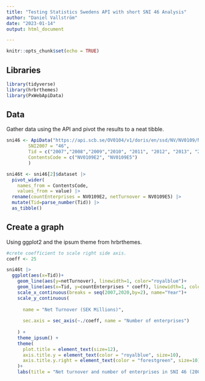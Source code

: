 ---
title: "Testing Statistics Swedens API with short SNI 46 Analysis"
author: "Daniel Vallström"
date: "2023-01-14"
output: html_document

---

```{r setup, include=FALSE}
knitr::opts_chunk$set(echo = TRUE)
```

## Libraries


```{r libraries, warning=FALSE, message=FALSE}
library(tidyverse)
library(hrbrthemes)
library(PxWebApiData)
```

## Data

Gather data using the API and pivot the results to a neat tibble.

```{r data}
sni46 <- ApiData("https://api.scb.se/OV0104/v1/doris/en/ssd/NV/NV0109/NV0109L/BasfaktaFEngs07/", 
        SNI2007 = "46",
        Tid = c("2007","2008","2009","2010", "2011", "2012", "2013", "2014", "2015", "2016", "2017", "2018", "2019", "2020"),
        ContentsCode = c("NV0109E2", "NV0109E5")
        )

sni46t <- sni46[2]$dataset |> 
  pivot_wider(
    names_from = ContentsCode,
    values_from = value) |> 
  rename(countEnterprises = NV0109E2, netTurnover = NV0109E5) |> 
  mutate(Tid=parse_number(Tid)) |> 
  as_tibble()
```

## Create a graph

Using ggplot2 and the ipsum theme from hrbrthemes.

```{r plot, warning=FALSE, message=FALSE }
#crete coefficient to scale right side axis.
coeff <- 25 

sni46t |>
  ggplot(aes(x=Tid))+
    geom_line(aes(y=netTurnover), linewidth=1, color="royalblue")+
    geom_line(aes(x=Tid, y=countEnterprises * coeff), linewidth=1, color="forestgreen")+
    scale_x_continuous(breaks = seq(2007,2020,by=2), name="Year")+
    scale_y_continuous(
      
      name = "Net Turnover (SEK Millions)",
      
      sec.axis = sec_axis(~./coeff, name = "Number of enterprises")
      
    ) +
    theme_ipsum() + 
    theme(
      plot.title = element_text(size=12),
      axis.title.y = element_text(color = "royalblue", size=10),
      axis.title.y.right = element_text(color = "forestgreen", size=10)
    )+
    labs(title = "Net turnover and number of enterprises in SNI 46 (2007-2020) ", subtitle = "Source: Statistics Sweden")


```

